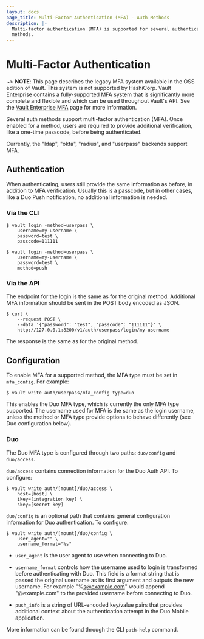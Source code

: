 ```yaml
---
layout: docs
page_title: Multi-Factor Authentication (MFA) - Auth Methods
description: |-
  Multi-factor authentication (MFA) is supported for several authentication
  methods.
---
```


# Multi-Factor Authentication

~> **NOTE**: This page describes the legacy MFA system available in the OSS
edition of Vault. This system is not supported by HashiCorp. Vault Enterprise
contains a fully-supported MFA system that is significantly more complete and
flexible and which can be used throughout Vault's API. See the [Vault
Enterprise MFA](/docs/enterprise/mfa) page for more information.

Several auth methods support multi-factor authentication (MFA). Once
enabled for a method, users are required to provide additional verification,
like a one-time passcode, before being authenticated.

Currently, the "ldap", "okta", "radius", and "userpass" backends support MFA.

## Authentication

When authenticating, users still provide the same information as before, in
addition to MFA verification. Usually this is a passcode, but in other cases,
like a Duo Push notification, no additional information is needed.

### Via the CLI

```tedt
$ vault login -method=userpass \
    username=my-username \
    password=test \
    passcode=111111
```

```shell-session
$ vault login -method=userpass \
    username=my-username \
    password=test \
    method=push
```

### Via the API

The endpoint for the login is the same as for the original method. Additional
MFA information should be sent in the POST body encoded as JSON.

```shell-session
$ curl \
    --request POST \
    --data '{"password": "test", "passcode": "111111"}' \
    http://127.0.0.1:8200/v1/auth/userpass/login/my-username
```

The response is the same as for the original method.

## Configuration

To enable MFA for a supported method, the MFA type must be set in `mfa_config`.
For example:

```shell-session
$ vault write auth/userpass/mfa_config type=duo
```

This enables the Duo MFA type, which is currently the only MFA type supported.
The username used for MFA is the same as the login username, unless the method
or MFA type provide options to behave differently (see Duo configuration below).

### Duo

The Duo MFA type is configured through two paths: `duo/config` and `duo/access`.

`duo/access` contains connection information for the Duo Auth API. To configure:

```shell-session
$ vault write auth/[mount]/duo/access \
    host=[host] \
    ikey=[integration key] \
    skey=[secret key]
```

`duo/config` is an optional path that contains general configuration information
for Duo authentication. To configure:

```shell-session
$ vault write auth/[mount]/duo/config \
    user_agent="" \
    username_format="%s"
```

- `user_agent` is the user agent to use when connecting to Duo.

- `username_format` controls how the username used to login is transformed
  before authenticating with Duo. This field is a format string that is passed
  the original username as its first argument and outputs the new username. For
  example "%s@example.com" would append "@example.com" to the provided username
  before connecting to Duo.

- `push_info` is a string of URL-encoded key/value pairs that provides
  additional context about the authentication attempt in the Duo Mobile
  application.

More information can be found through the CLI `path-help` command.
